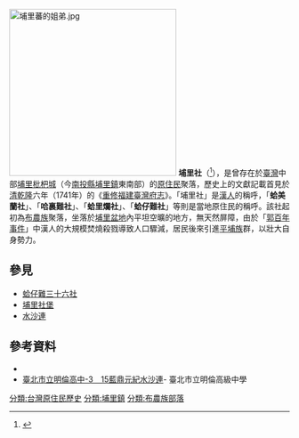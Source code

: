 {{noteTA
|T = zh-cn:埔里社; zh-hk:埔里社; zh-tw:埔里社;
|1 = zh-cn:埔里社; zh-hk:埔里社; zh-tw:埔里社;
}}
{{main|埔里地區歷史年表}}
[[File:埔里蕃的姐弟.jpg|300x300px]]
'''埔里社'''（{{lang-bnn|Qavizan}}<ref name = apc>{{cite journal | author = 海樹兒‧犮剌拉菲 | title = 布農族的Asang daingaz（祖聚居地）：談布農族地名的取名方式與部落的地名源 | journal = 原住民族文獻 | publisher = [[原住民族委員會|原住民族委員會]] | volume = 27 | year = 2016 | issn = 2306-4870 | url = https://ihc.cip.gov.tw/EJournal/EJournalCat/315 | access-date = 2021-12-22 | archive-date = 2021-12-08 | archive-url = https://web.archive.org/web/20211208065018/https://ihc.cip.gov.tw/EJournal/EJournalCat/315 }}</ref>），是曾存在於[[臺灣|臺灣]]中部[[埔里|埔里]][[枇杷城|枇杷城]]（今[[南投縣|南投縣]][[埔里鎮|埔里鎮]]東南部）的[[臺灣原住民|原住民]]聚落，歷史上的文獻記載首見於[[清|清]][[乾隆|乾隆]]六年（1741年）的《[[重修福建臺灣府志|重修福建臺灣府志]]》。「埔里社」是[[漢族|漢人]]的稱呼，「'''蛤美蘭社'''」、「'''哈裏難社'''」、「'''蛤里爛社'''」、「'''蛤仔難社'''」等則是當地原住民的稱呼。該社起初為[[布農族|布農族]]聚落，坐落於[[埔里盆地|埔里盆地]]內平坦空曠的地方，無天然屏障，由於「[[郭百年事件|郭百年事件]]」中漢人的大規模焚燒殺戮導致人口驟減，居民後來引進[[平埔族|平埔族]]群，以壯大自身勢力。

== 參見 ==
* [[蛤仔難三十六社|蛤仔難三十六社]]
* [[埔里社堡|埔里社堡]]
* [[水沙連|水沙連]]

==參考資料==
{{reflist}}
*{{Cite web |url= http://nrch.culture.tw/twpedia.aspx?id=11150 |title= 埔里社拓墾 |accessdate= 2014-09-25 |author= 沈恆伃 |work= 台灣大百科全書Encyclopedia of Taiwan |publisher= 文化部(台灣) |language= zh-hant |archiveurl= https://archive.is/20140502043305/http://taiwanpedia.culture.tw/web/content?ID=11150 |archivedate= 2014-05-02 |quote=  |deadurl= yes }}
*[https://web.archive.org/web/20140505143125/http://web.mlsh.tp.edu.tw/releaseRedirect.do?unitID=183&pageID=3683 臺北市立明倫高中-3＿15藍鼎元紀水沙連]- 臺北市立明倫高級中學

[[分類:台灣原住民歷史|分類:台灣原住民歷史]]
[[分類:埔里鎮|分類:埔里鎮]]
[[分類:布農族部落|分類:布農族部落]]